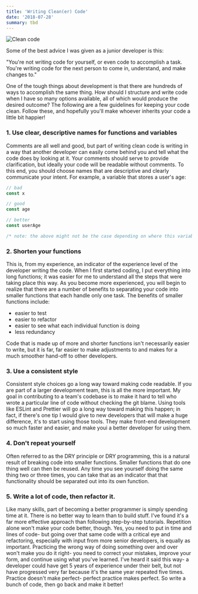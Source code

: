 ```yaml
---
title: 'Writing Clean(er) Code'
date: '2018-07-28'
summary: tbd
---
```


![Clean code](/static/images/clean-code.jpg)

Some of the best advice I was given as a junior developer is this:

"You're not writing code for yourself, or even code to accomplish a task. You're writing code for the next person to come in, understand, and make changes to."

One of the tough things about development is that there are hundreds of ways to accomplish the same thing. How should I structure and write code when I have so many options available, all of which would produce the desired outcome? The following are a few guidelines for keeping your code clean. Follow these, and hopefully you'll make whoever inherits your code a little bit happier!

### 1. Use clear, descriptive names for functions and variables

Comments are all well and good, but part of writing clean code is writing in a way that another developer can easily come behind you
and tell what the code does by looking at it. Your comments should serve to provide clarification, but ideally your code will be readable without comments. To this end, you should choose names that
are descriptive and clearly communicate your intent. For example, a variable that stores a user's age:

```js
// bad
const x

// good
const age

// better
const userAge

/* note: the above might not be the case depending on where this variable is stored; for exampler, if it's contained in a 'user' object, then user.age would be very clear and user.userAge would be redundant. */
```

### 2. Shorten your functions

This is, from my experience, an indicator of the experience level of the developer writing the code. When I first started coding, I put everything into long functions; it was easier for me to understand all the steps that were taking place this way. As you become more experienced, you will begin to realize that there are a number of benefits to separating your code into smaller functions that each handle only one task. The benefits of smaller functions include:

- easier to test
- easier to refactor
- easier to see what each individual function is doing
- less redundancy

Code that is made up of more and shorter functions isn't necessarily easier to write, but it is far, far easier to make adjustments to and makes for a much smoother hand-off to other developers.

### 3. Use a consistent style

Consistent style choices go a long way toward making code readable. If you are part of a larger development team, this is all the more important.
My goal in contributing to a team's codebase is to make it hard to tell who wrote a particular line of code without checking the git blame.
Using tools like ESLint and Prettier will go a long way toward making this happen; in fact, if there's one tip I would give to new developers that will
make a huge difference, it's to start using those tools. They make front-end development so much faster and easier, and make youi a better developer for using them.

### 4. Don't repeat yourself

Often referred to as the DRY principle or DRY programming, this is a natural result of breaking code into smaller functions. Smaller functions that do one thing well can then be reused. Any time you see yourself doing the same thing two or three times, you can take that as an indicator that that functionality should be separated out into its own function.

### 5. Write a lot of code, then refactor it.

Like many skills, part of becoming a better programmer is simply spending time at it. There is no better way to learn than to build stuff.
I've found it's a far more effective approach than following step-by-step tutorials. Repetition alone won't make your code better, though. Yes,
you need to put in time and lines of code- but going over that same code with a critical eye and refactoring, especially with input from more senior developers,
is equally as important. Practicing the wrong way of doing something over and over won't make you do it right- you need to correct your mistakes,
improve your form, and continue using what you've learned. I've heard it said this way- a developer could have get 5 years of experience under their belt, but
not have progressed very far because it's the same year repeated five times. Practice doesn't make perfect- perfect practice makes perfect. So write a bunch of code, then go back and make it better!
